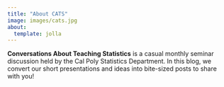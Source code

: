 ```yaml
---
title: "About CATS"
image: images/cats.jpg
about:
  template: jolla
---
```


**Conversations About Teaching Statistics** is a casual monthly seminar discussion held by the Cal Poly Statistics Department. In this blog, we convert our short presentations and ideas into bite-sized posts to share with you!
